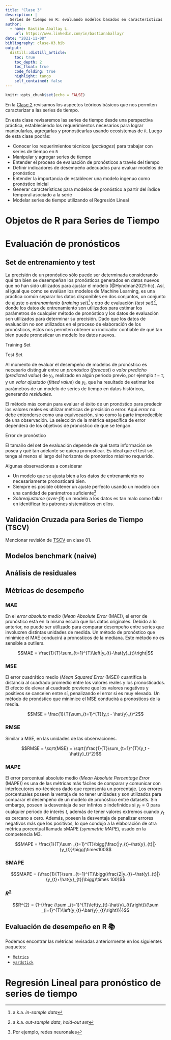 ```yaml
---
title: "Clase 3"
description: |
  Series de tiempo en R: evaluando modelos basados en características
author:
  - name: Bastián Aballay L.
    url: https://www.linkedin.com/in/bastianaballay/
date: "2021-11-08"
bibliography: clase-03.bib
output:
  distill::distill_article:
    toc: true
    toc_depth: 2
    toc_float: true
    code_folding: true
    highlight: tango
    self_contained: false
---
```


```r
knitr::opts_chunk$set(echo = FALSE)
```

En la [Clase 2](posts/clase-01) revisamos los aspectos teóricos básicos
que nos permiten caracterizar a las series de tiempo.

En esta clase revisaremos las series de tiempo desde una perspectiva práctica,
estableciendo los requerimientos necesarios para lograr manipularlas, agregarlas y
pronosticarlas usando ecosistemas de `R`. Luego de esta clase podrás:

+ Conocer los requerimientos técnicos (*packages*) para trabajar con series de tiempo en `R`
+ Manipular y agregar series de tiempo
+ Entender el proceso de evaluación de pronósticos a través del tiempo
+ Definir indicadores de desempeño adecuados para evaluar modelos de pronóstico
+ Entender la importancia de establecer una modelo ingenuo como pronóstico inicial
+ Generar características para modelos de pronóstico a partir del índice temporal asociado a la serie
+ Modelar series de tiempo utilizando el Regresión Lineal 


# Objetos de R para Series de Tiempo



# Evaluación de pronósticos

## Set de entrenamiento y test

La precisión de un pronóstico sólo puede ser determinada considerando qué tan 
bien se desempeñan los pronósticos generados en datos nuevos que no han sido 
utilizados para ajustar el modelo (@Hyndman2021-hc). Así, al igual que como
se evalúan los modelos de Machine Learning, es una práctica común separar
los datos disponibles en dos conjuntos, un conjunto de ajuste o *entrenamiento*
(*training set*)^[a.k.a. *in-sample data*] y otro de evaluación 
(*test set*)^[a.k.a. *out-sample data*, *hold-out set*], 
donde los datos de entrenamiento son utilizados para estimar los parámetros de cualquier 
método de pronóstico y los datos de evaluación son utilizados para determinar su precisión. 
Dado que los datos de evaluación no son utilizados en el proceso de elaboración
de los pronósticos, éstos nos permiten obtener un indicador confiable de qué tan
bien puede pronosticar un modelo los datos nuevos. 

<aside>
<p>Training Set</p>
<p>Test Set</p>
</aside>

Al momento de evaluar el desempeño de modelos de pronóstico es necesario
distinguir entre un *pronóstico* (*forecast*) o *valor predicho* (*predicted value*)
de $y_t$, realizado en algún período previo, por ejemplo $t-\tau$, y un
*valor ajustado* (*fitted value*) de $y_t$, que ha resultado de estimar los parámetros
de un modelo de series de tiempo en datos históricos, generando *residuales*.

El método más común para evaluar el éxito de un pronóstico para predecir los valores
reales es utilizar métricas de precisión o error. Aquí *error* no debe entenderse
como una equivocación, sino como la parte impredecible de una observación.
La selección de la métrica específica de error dependerá de los objetivos de 
pronóstico de que se tengan.

<aside>
Error de pronóstico
</aside>

El tamaño del set de evaluación depende de qué tanta información se posea y qué
tan adelante se quiera pronosticar. Es ideal que el test set tenga al menos
el largo del horizonte de pronóstico máximo requerido.

Algunas observaciones a considerar

+ Un modelo que se ajusta bien a los datos de entrenamiento no necesariamente
pronosticará bien.
+ Siempre es posible obtener un ajuste perfecto usando un modelo con una cantidad
de parámetros suficiente^[Por ejemplo, redes neuronales]
+ *Sobreajustarse* (*over-fit*) un modelo a los datos es tan malo como fallar en
identificar los patrones sistemáticos en ellos.

## Validación Cruzada para Series de Tiempo (TSCV)

Mencionar revisión de [TSCV](posts/clase-01/index.html#forecastingprocess) 
en clase 01.

## Modelos benchmark (naive)

## Análisis de residuales

## Métricas de desempeño 

### MAE

En el *error absoluto medio* (*Mean Absolute Error* (MAE)), el error de pronóstico
está en la misma escala que los datos originales. Debido a lo anterior, no puede
ser utilizado para comparar desempeño entre series que involucren distintas unidades
de medida. Un método de pronóstico que minimice el MAE conducirá a pronosticos
de la mediana. Este método no es sensible a outliers.

$$MAE = \frac{1}{T}\sum_{t=1}^{T}\left|y_{t}-\hat{y}_{t}\right|$$

### MSE

El error cuadrático medio (*Mean Squared Error* (MSE)) cuantifica la distancia al 
cuadrado promedio entre los valores reales y los pronosticados. 
El efecto de elevar al cuadrado previene que los valores negativos
y positivos se cancelen entre sí, penalizando el error si es muy elevado.
Un método de pronóstico que minimice el MSE conducirá a pronosticos
de la media.

$$MSE = \frac{1}{T}\sum_{t=1}^{T}(y_t - \hat{y}_t)^2$$

### RMSE

Similar a MSE, en las unidades de las observaciones.

$$RMSE = \sqrt{MSE} = \sqrt{\frac{1}{T}\sum_{t=1}^{T}(y_t - \hat{y}_t)^2}$$

### MAPE

El error porcentual absoluto medio (*Mean Absolute Percentage Error* (MAPE)) es una
de las métricas más fáciles de comparar y comunicar con interlocutores no-técnicos
dado que representa un porcentaje. Los errores porcentuales poseen la ventaja de 
no tener unidades y son utilizados para comparar el desempeño de un modelo
de pronóstico entre datasets. Sin embargo, poseen la desventaja de ser infintos
o indefinidos si $y_t = 0$ para cualquier periodo de interés $t$, además de tener
valores extremos cuando $y_t$ es cercano a cero. Además, poseen la desventaja
de penalizar errores negativos más que los positivos, lo que condujo a la 
elaboración de otra métrica porcentual llamada sMAPE (*symmetric MAPE*), usado
en la competencia M3.

$$MAPE = \frac{1}{T}\sum _{t=1}^{T}\bigg(\frac{|y_{t}-\hat{y}_{t}|}{y_{t}}\bigg)\times100$$

### SMAPE

$$SMAPE = {\frac{1}{T}\sum _{t=1}^{T}\bigg(\frac{2|y_{t}−\hat{y}_{t}|}{y_{t}+\hat{y}_{t}}\bigg)\times 100}$$ 


### $R^{2}$

$$R^{2} = {1-{\frac {\sum _{t=1}^{T}\left(y_{t}-\hat{y}_{t}\right)}{\sum _{i=1}^{T}\left(y_{t}-\bar{y}_{t}\right)}}}$$

## Evaluación de desempeño en R 📚

Podemos encontrar las métricas revisadas anteriormente en los siguientes
paquetes:

+ [`Metrics`](https://cran.r-project.org/web/packages/Metrics/index.html)
+ [`yardstick`](https://yardstick.tidymodels.org/) 

# Regresión Lineal para pronóstico de series de tiempo


